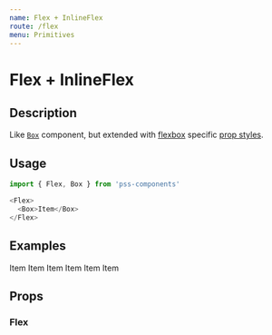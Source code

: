 ```yaml
---
name: Flex + InlineFlex
route: /flex
menu: Primitives
---
```



# Flex + InlineFlex

## Description

Like [`Box`](#/box) component, but extended with [flexbox](https://developer.mozilla.org/en-US/docs/Web/CSS/CSS_Flexible_Box_Layout) specific [prop styles](https://github.com/exah/pss/blob/master/docs/api.md#flex).


## Usage

```js
import { Flex, Box } from 'pss-components'
```

```js
<Flex>
  <Box>Item</Box>
</Flex>
```


## Examples

<Playground>
  <Flex>
    <Box outline='debug' order={0}>
      Item
    </Box>
    <Box outline='debug' order={1} flex='1'>
      Item
    </Box>
    <Box outline='debug' order={2}>
      Item
    </Box>
  </Flex>
</Playground>

<Playground>
  <Flex justifyContent='space-between'>
    <Box outline='debug' order={0}>
      Item
    </Box>
    <Box outline='debug' order={1}>
      Item
    </Box>
    <Box outline='debug' order={2}>
      Item
    </Box>
  </Flex>
</Playground>

## Props

### Flex

<PropsTable of={Flex} />
